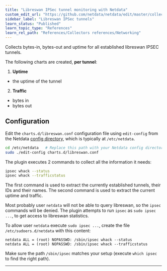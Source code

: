 ```yaml
---
title: "Libreswan IPSec tunnel monitoring with Netdata"
custom_edit_url: "https://github.com/netdata/netdata/edit/master/collectors/charts.d.plugin/libreswan/README.md"
sidebar_label: "Libreswan IPSec tunnels"
learn_status: "Published"
learn_topic_type: "References"
learn_rel_path: "References/Collectors references/Networking"
---
```



Collects bytes-in, bytes-out and uptime for all established libreswan IPSEC tunnels.

The following charts are created, **per tunnel**:

1.  **Uptime**

-   the uptime of the tunnel

2.  **Traffic**

-   bytes in
-   bytes out

## Configuration

Edit the `charts.d/libreswan.conf` configuration file using `edit-config` from the Netdata [config
directory](/docs/configure/nodes.md), which is typically at `/etc/netdata`.

```bash
cd /etc/netdata   # Replace this path with your Netdata config directory, if different
sudo ./edit-config charts.d/libreswan.conf
```

The plugin executes 2 commands to collect all the information it needs:

```sh
ipsec whack --status
ipsec whack --trafficstatus
```

The first command is used to extract the currently established tunnels, their IDs and their names.
The second command is used to extract the current uptime and traffic.

Most probably user `netdata` will not be able to query libreswan, so the `ipsec` commands will be denied.
The plugin attempts to run `ipsec` as `sudo ipsec ...`, to get access to libreswan statistics.

To allow user `netdata` execute `sudo ipsec ...`, create the file `/etc/sudoers.d/netdata` with this content:

```
netdata ALL = (root) NOPASSWD: /sbin/ipsec whack --status
netdata ALL = (root) NOPASSWD: /sbin/ipsec whack --trafficstatus
```

Make sure the path `/sbin/ipsec` matches your setup (execute `which ipsec` to find the right path).

---


